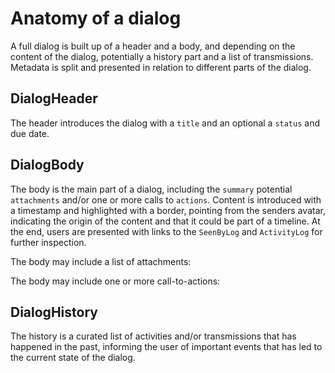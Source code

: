 
<Meta title="Dialog" />

# Anatomy of a dialog

A full dialog is built up of a header and a body, and depending on the content of the dialog, potentially a history part and a list of transmissions. Metadata is split and presented in relation to different parts of the dialog.

## DialogHeader

The header introduces the dialog with a `title` and an optional a `status` and due date.

<Canvas of={DialogHeader.Default} />

## DialogBody

The body is the main part of a dialog, including the `summary` potential `attachments` and/or one or more calls to `actions`. Content is introduced with a timestamp and highlighted with a border, pointing from the senders avatar, indicating the origin of the content and that it could be part of a timeline. At the end, users are presented with links to the `SeenByLog` and `ActivityLog` for further inspection.

<Canvas of={DialogBody.Default} />

The body may include a list of attachments:

<Canvas of={DialogBody.WithAttachments} />

The body may include one or more call-to-actions:

<Canvas of={DialogBody.WithActions} />

## DialogHistory

The history is a curated list of activities and/or transmissions that has happened in the past, informing the user of important events that has led to the current state of the dialog.

<Canvas of={DialogHistory.Default} />

